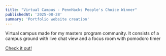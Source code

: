 ```yaml
---
title: "Virtual Campus - PennHacks People's Choice Winner"
publishedAt: '2025-08-28'
summary: 'Portfolio website creation'
---
```


Virtual campus made for my masters program community. It consists of a campus ground with live chat view and a focus room with pomodoro timer

[Check it out!](https://devpost.com/software/virtual-campus-1ra9fq)